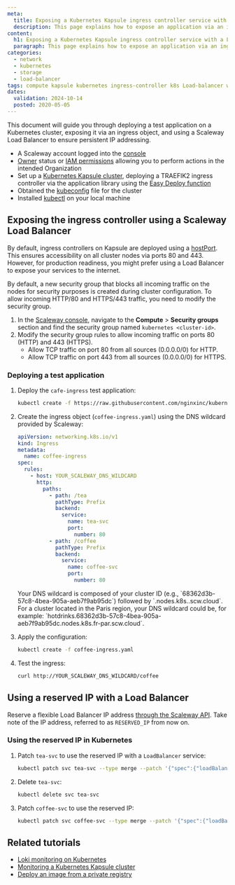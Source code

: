 ```yaml
---
meta:
  title: Exposing a Kubernetes Kapsule ingress controller service with a Load Balancer
  description: This page explains how to expose an application via an ingress object, and using a Load Balancer to make the IP persistent.
content:
  h1: Exposing a Kubernetes Kapsule ingress controller service with a Load Balancer
  paragraph: This page explains how to expose an application via an ingress object, and using a Load Balancer to make the IP persistent.
categories:
  - network
  - kubernetes
  - storage
  - load-balancer
tags: compute kapsule kubernetes ingress-controller k8s Load-balancer wildcard
dates:
  validation: 2024-10-14
  posted: 2020-05-05
---
```


This document will guide you through deploying a test application on a Kubernetes cluster, exposing it via an ingress object, and using a Scaleway Load Balancer to ensure persistent IP addressing.

<Macro id="requirements" />

- A Scaleway account logged into the [console](https://console.scaleway.com)
- [Owner](/identity-and-access-management/iam/concepts/#owner) status or [IAM permissions](/identity-and-access-management/iam/concepts/#permission) allowing you to perform actions in the intended Organization
- Set up a [Kubernetes Kapsule cluster](/containers/kubernetes/how-to/create-cluster/), deploying a TRAEFIK2 ingress controller via the application library using the [Easy Deploy function](/containers/kubernetes/how-to/enable-easy-deploy/)
- Obtained the [kubeconfig](/containers/kubernetes/how-to/edit-cluster/) file for the cluster
- Installed [kubectl](/containers/kubernetes/how-to/connect-cluster-kubectl/) on your local machine

## Exposing the ingress controller using a Scaleway Load Balancer

By default, ingress controllers on Kapsule are deployed using a [hostPort](https://kubernetes.io/docs/concepts/services-networking/service/). This ensures accessibility on all cluster nodes via ports 80 and 443. However, for production readiness, you might prefer using a Load Balancer to expose your services to the internet.

<Message type="important">
By default, a new security group that blocks all incoming traffic on the nodes for security purposes is created during cluster configuration. To allow incoming HTTP/80 and HTTPS/443 traffic, you need to modify the security group.

1. In the [Scaleway console](https://console.scaleway.com/instance/security-groups), navigate to the **Compute** > **Security groups** section and find the security group named `kubernetes <cluster-id>`.
2. Modify the security group rules to allow incoming traffic on ports 80 (HTTP) and 443 (HTTPS).
   - Allow TCP traffic on port 80 from all sources (0.0.0.0/0) for HTTP.
   - Allow TCP traffic on port 443 from all sources (0.0.0.0/0) for HTTPS.
</Message>

### Deploying a test application

1. Deploy the `cafe-ingress` test application:

    ```bash
    kubectl create -f https://raw.githubusercontent.com/nginxinc/kubernetes-ingress/main/examples/ingress-resources/basic-auth/cafe.yaml
    ```

2. Create the ingress object (`coffee-ingress.yaml`) using the DNS wildcard provided by Scaleway:

    ```yaml
    apiVersion: networking.k8s.io/v1
    kind: Ingress
    metadata:
      name: coffee-ingress
    spec:
      rules:
        - host: YOUR_SCALEWAY_DNS_WILDCARD
          http:
            paths:
              - path: /tea
                pathType: Prefix
                backend:
                  service:
                    name: tea-svc
                    port:
                      number: 80
              - path: /coffee
                pathType: Prefix
                backend:
                  service:
                    name: coffee-svc
                    port:
                      number: 80
    ```

    <Message type="note">
      Your DNS wildcard is composed of your cluster ID (e.g., `68362d3b-57c8-4bea-905a-aeb7f9ab95dc`) followed by `.nodes.k8s.<SCW_REGION>.scw.cloud`. For a cluster located in the Paris region, your DNS wildcard could be, for example: `hotdrinks.68362d3b-57c8-4bea-905a-aeb7f9ab95dc.nodes.k8s.fr-par.scw.cloud`.
    </Message>

3. Apply the configuration:

    ```bash
    kubectl create -f coffee-ingress.yaml
    ```

4. Test the ingress:

    ```bash
    curl http://YOUR_SCALEWAY_DNS_WILDCARD/coffee
    ```

## Using a reserved IP with a Load Balancer

Reserve a flexible Load Balancer IP address [through the Scaleway API](/containers/kubernetes/reference-content/managing-load-balancer-ips/#reserve-a-load-balancer-flexible-ip-address-via-the-api). Take note of the IP address, referred to as `RESERVED_IP` from now on.

### Using the reserved IP in Kubernetes

1. Patch `tea-svc` to use the reserved IP with a `LoadBalancer` service:

   ```bash
   kubectl patch svc tea-svc --type merge --patch '{"spec":{"loadBalancerIP": "RESERVED_IP","type":"LoadBalancer"}}'
   ```

2. Delete `tea-svc`:

   ```bash
   kubectl delete svc tea-svc
   ```

3. Patch `coffee-svc` to use the reserved IP:

   ```bash
   kubectl patch svc coffee-svc --type merge --patch '{"spec":{"loadBalancerIP": "RESERVED_IP","type":"LoadBalancer"}}'
   ```

## Related tutorials

- [Loki monitoring on Kubernetes](/tutorials/manage-k8s-logging-loki/)
- [Monitoring a Kubernetes Kapsule cluster](/tutorials/monitor-k8s-grafana/)
- [Deploy an image from a private registry](/containers/kubernetes/how-to/deploy-image-from-container-registry/)